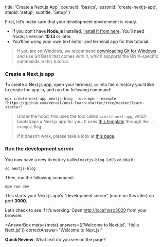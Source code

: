 
  title: 'Create a Next.js App',
  courseId: 'basics',
  lessonId: 'create-nextjs-app',
  stepId: 'setup',
  subtitle: 'Setup'
}

First, let’s make sure that your development environment is ready.

- If you don’t have **Node.js** installed, [install it from here](https://nodejs.org/en/). You’ll need Node.js version **10.13** or later.
- You’ll be using your own text editor and terminal app for this tutorial.

> If you are on Windows, we recommend [downloading Git for Windows](https://gitforwindows.org/) and use Git Bash that comes with it, which supports the UNIX-specific commands in this tutorial.

### Create a Next.js app

To create a Next.js app, open your terminal, `cd` into the directory you’d like to create the app in, and run the following command:

```shell
npx create-next-app nextjs-blog --use-npm --example "https://github.com/vercel/next-learn-starter/tree/master/learn-starter"
```

> Under the hood, this uses the tool called `create-next-app`, which bootstraps a Next.js app for you. It uses [this template](https://github.com/vercel/next-learn-starter/tree/master/learn-starter) through the `--example` flag.
>
> If it doesn’t work, please take a look at [this page](https://github.com/vercel/next-learn-starter/blob/master/errors/install.md).

### Run the development server

You now have a new directory called `nextjs-blog`. Let’s `cd` into it:

```shell
cd nextjs-blog
```

Then, run the following command:

```shell
npm run dev
```

This starts your Next.js app’s "development server" (more on this later) on port **3000**.

Let’s check to see if it’s working. Open [http://localhost:3000](http://localhost:3000) from your browser.

<AnswerBox
  meta={meta}
  answers={['Welcome to Next.js!', 'Hello Next.js!']}
  correctAnswer="Welcome to Next.js!"
>

**Quick Review**: What text do you see on the page?

</AnswerBox>

